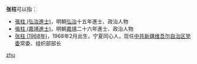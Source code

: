 '''张柱'''可以指：
* [[張柱_(弘治進士)|張柱 (弘治進士)]]，明朝[[弘治|弘治]]十五年進士、政治人物
* [[張柱_(嘉靖進士)|張柱 (嘉靖進士)]]，明朝[[嘉靖|嘉靖]]二十六年進士、政治人物
* [[张柱_(1968年)|张柱 (1968年)]]，1968年2月出生，宁夏同心人，现任[[中共新疆维吾尔自治区党委|中共新疆维吾尔自治区党委]]常委、组织部部长

{{disambig}}
[[Category:二字张姓人名消歧义|zhu]]